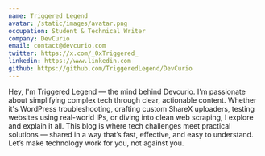 ```yaml
---
name: Triggered Legend
avatar: /static/images/avatar.png
occupation: Student & Technical Writer
company: DevCurio
email: contact@devcurio.com
twitter: https://x.com/_0xTriggered_
linkedin: https://www.linkedin.com
github: https://github.com/TriggeredLegend/DevCurio
---
```


Hey, I'm Triggered Legend — the mind behind Devcurio. I'm passionate about simplifying complex tech through clear, actionable content. Whether it's WordPress troubleshooting, crafting custom ShareX uploaders, testing websites using real-world IPs, or diving into clean web scraping, I explore and explain it all. This blog is where tech challenges meet practical solutions — shared in a way that’s fast, effective, and easy to understand. Let’s make technology work for you, not against you.
